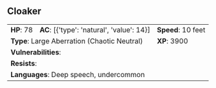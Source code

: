 ## Cloaker {#monster-cloaker}

```{=html}
<table class="table table-striped">
    <tbody>
        <tr>                    
            <td><b>HP</b>: 78</td>
            <td><b>AC</b>: [{'type': 'natural', 'value': 14}]</td>
            <td><b>Speed</b>: 10 feet</td>
        </tr>
        <tr>
            <td colspan="2"><b>Type</b>: Large Aberration (Chaotic Neutral)</td>
            <td><b>XP</b>: 3900</td>
        </tr>
        <tr>
            <td colspan="3"><b>Vulnerabilities</b>: </td>
        </tr>
        <tr>
            <td colspan="3"><b>Resists</b>: </td>
        </tr>
        <tr>
            <td colspan="3"><b>Languages</b>: Deep speech, undercommon</td>
        </tr>
    </tbody>
</table>
```